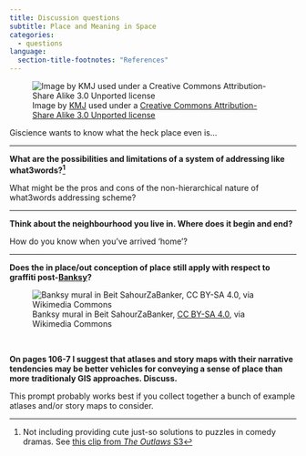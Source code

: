 ```yaml
---
title: Discussion questions
subtitle: Place and Meaning in Space
categories:
  - questions
language:
  section-title-footnotes: "References"
---
```


![Image by [KMJ](https://de.wikipedia.org/wiki/Benutzer:KMJhttps://de.wikipedia.org/wiki/Benutzer:KMJ) used under a [Creative Commons Attribution-Share Alike 3.0 Unported license](https://creativecommons.org/licenses/by-sa/3.0/deed.en)](lightbulb4.jpg)

Giscience wants to know what the heck place even is...

<hr>

**What are the possibilities and limitations of a system of addressing like what3words?^[Not including providing cute just-so solutions to puzzles in comedy dramas. See [this clip from _The Outlaws_ S3 ](https://www.youtube.com/watch?v=c6HLjNsdWLo)]**

What might be the pros and cons of the non-hierarchical nature of what3words addressing scheme?

<hr>

**Think about the neighbourhood you live in. Where does it begin and end?** 

How do you know when you've arrived 'home'?

<hr>

**Does the in place/out conception of place still apply with respect to graffiti post-[Banksy](https://en.wikipedia.org/wiki/Banksy)?**

![Banksy mural in Beit SahourZaBanker, [CC BY-SA 4.0](https://creativecommons.org/licenses/by-sa/4.0), via Wikimedia Commons](512px-Bethlehem_Banksy.jpg)

<br>

**On pages 106-7 I suggest that atlases and story maps with their narrative tendencies may be better vehicles for conveying a sense of place than more traditionaly GIS approaches. Discuss.**

This prompt probably works best if you collect together a bunch of example atlases and/or story maps to consider.
